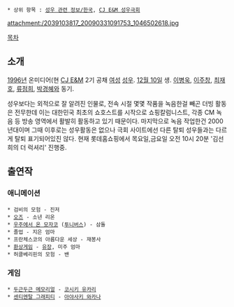  * 상위 항목 : [[성우 관련 정보/한국]], [[CJ E&M 성우극회]]

attachment:/2039103817_20090331091753_1046502618.jpg

[[목차]]
== 소개 ==
[[1996년]] 온미디어(현 [[CJ E&M]] 2기 공채 [[여성]] [[성우]]. [[12월 10일]] 생. [[이병욱]], [[이주창]], [[최재호]], [[류점희]], [[박경혜]]와 동기.

성우보다는 외적으로 잘 알려진 인물로, 전속 시절 몇몇 작품을 녹음한걸 빼곤 더빙 활동은 전무한데 이는 대한민국 최초의 쇼호스트를 시작으로 쇼핑칼럼니스트, 각종 CM 녹음 등 방송 영역에서 활발히 활동하고 있기 때문이다.
마지막으로 녹음 작업한건 2000년대이며 그때 이후로는 성우활동은 없으나 극회 사이트에선 다른 탈퇴 성우들과는 다르게 탈퇴 표기되어있진 않다.
현재 롯데홈쇼핑에서 목요일,금요일 오전 10시 20분 '김선희의 더 럭셔리' 진행중.  
== 출연작 ==
=== 애니메이션 ===
 * 검비의 모험 - 진저
 * [[OZ(만화)|오즈]] - 소년 리온
 * [[우주에서 온 모자코]] ([[투니버스]]) - 삼돌
 * 졸업 - 지은 엄마
 * 프란체스코의 아름다운 세상 - 재봉사
 * [[환상게임]] - [[유장(환상게임)|유장]], 미주 엄마
 * 허클베리핀의 모험 - 밴
=== 게임 ===
 * [[두근두근 메모리얼]] - [[코시키 유카리]]
 * [[센티멘탈 그래피티]] - [[아야사키 와카나]]
